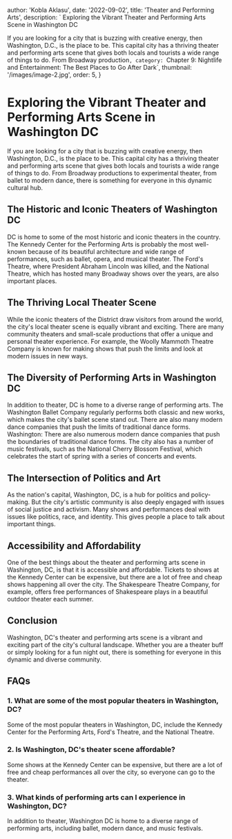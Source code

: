 
  author: 'Kobla Aklasu',
  date: '2022-09-02',
  title: 'Theater and Performing Arts',
  description: ` Exploring the Vibrant Theater and Performing Arts Scene in Washington DC

If you are looking for a city that is buzzing with creative energy, then Washington, D.C., is the place to be.  This capital city has a thriving theater and performing arts scene that gives both locals and tourists a wide range of things to do. From Broadway production`,
  category: `Chapter 9: Nightlife and Entertainment: The Best Places to Go After Dark`,
  thumbnail: '/images/image-2.jpg',
  order: 5,
}

        

# Exploring the Vibrant Theater and Performing Arts Scene in Washington DC

If you are looking for a city that is buzzing with creative energy, then Washington, D.C., is the place to be.  This capital city has a thriving theater and performing arts scene that gives both locals and tourists a wide range of things to do. From Broadway productions to experimental theater, from ballet to modern dance, there is something for everyone in this dynamic cultural hub.

## The Historic and Iconic Theaters of Washington DC

DC is home to some of the most historic and iconic theaters in the country. The Kennedy Center for the Performing Arts is probably the most well-known because of its beautiful architecture and wide range of performances, such as ballet, opera, and musical theater. The Ford's Theatre, where President Abraham Lincoln was killed, and the National Theatre, which has hosted many Broadway shows over the years, are also important places.

## The Thriving Local Theater Scene

While the iconic theaters of the District draw visitors from around the world, the city's local theater scene is equally vibrant and exciting. There are many community theaters and small-scale productions that offer a unique and personal theater experience. For example, the Woolly Mammoth Theatre Company is known for making shows that push the limits and look at modern issues in new ways.

## The Diversity of Performing Arts in Washington DC

In addition to theater, DC is home to a diverse range of performing arts. The Washington Ballet Company regularly performs both classic and new works, which makes the city's ballet scene stand out. There are also many modern dance companies that push the limits of traditional dance forms.  Washington: There are also numerous modern dance companies that push the boundaries of traditional dance forms. The city also has a number of music festivals, such as the National Cherry Blossom Festival, which celebrates the start of spring with a series of concerts and events.

## The Intersection of Politics and Art

As the nation's capital, Washington, DC, is a hub for politics and policy-making. But the city's artistic community is also deeply engaged with issues of social justice and activism. Many shows and performances deal with issues like politics, race, and identity. This gives people a place to talk about important things.

## Accessibility and Affordability

One of the best things about the theater and performing arts scene in Washington, DC, is that it is accessible and affordable. Tickets to shows at the Kennedy Center can be expensive, but there are a lot of free and cheap shows happening all over the city. The Shakespeare Theatre Company, for example, offers free performances of Shakespeare plays in a beautiful outdoor theater each summer.

## Conclusion

Washington, DC's theater and performing arts scene is a vibrant and exciting part of the city's cultural landscape. Whether you are a theater buff or simply looking for a fun night out, there is something for everyone in this dynamic and diverse community.

## FAQs

### 1. What are some of the most popular theaters in Washington, DC?

Some of the most popular theaters in Washington, DC, include the Kennedy Center for the Performing Arts, Ford's Theatre, and the National Theatre.

### 2. Is Washington, DC's theater scene affordable?

Some shows at the Kennedy Center can be expensive, but there are a lot of free and cheap performances all over the city, so everyone can go to the theater.

### 3. What kinds of performing arts can I experience in Washington, DC?

In addition to theater, Washington DC is home to a diverse range of performing arts, including ballet, modern dance, and music festivals.








        
